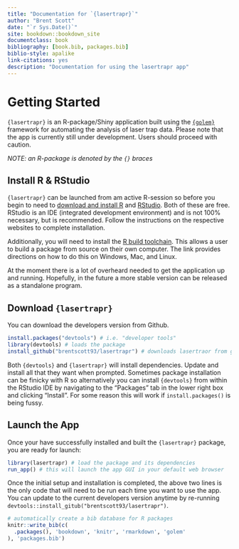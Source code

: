 ```yaml
--- 
title: "Documentation for `{lasertrapr}`"
author: "Brent Scott"
date: "`r Sys.Date()`"
site: bookdown::bookdown_site
documentclass: book
bibliography: [book.bib, packages.bib]
biblio-style: apalike
link-citations: yes
description: "Documentation for using the lasertrapr app"
---
```


# Getting Started
  
`{lasertrapr}` is an R-package/Shiny application built using the [`{golem}`](https://golemverse.org/) framework for automating the analysis of laser trap data. Please note that the app is currently still under development. Users should proceed with caution. 
 
*NOTE: an R-package is denoted by the `{}` braces* 

## Install R & RStudio

`{lasertrapr}` can be launched from am active R-session so before you begin to need to [download and install R](https://cloud.r-project.org/) and [RStudio](https://www.rstudio.com/products/rstudio/download/#download). Both of these are free. RStudio is an IDE (integrated development environment) and is not 100% necessary, but is recommended. Follow the instructions on the respective websites to complete installation. 

Additionally, you will need to install the [R build toolchain](https://r-pkgs.org/setup.html#setup-tools). This allows a user to build a package from source on their own computer. The link provides directions on how to do this on Windows, Mac, and Linux. 

At the moment there is a lot of overheard needed to get the application up and running. Hopefully, in the future a more stable version can be released as a standalone program. 

## Download `{lasertrapr}`

You can download the developers version from Github. 

```r
install.packages("devtools") # i.e. "developer tools"
library(devtools) # loads the package
install_github("brentscott93/lasertrapr") # downloads lasertraor from github
```

Both `{devtools}` and `{lasertrapr}` will install dependencies. Update and install all that they want when prompted. Sometimes package installation can be finicky with R so alternatively you can install `{devtools}` from within the RStudio IDE by navigating to the "Packages" tab in the lower right box and clicking "Install". For some reason this will work if `install.packages()` is being fussy. 

## Launch the App

Once your have successfully installed and built the `{lasertrapr}` package, you are ready for launch:

```r
library(lasertrapr) # load the package and its dependencies
run_app() # this will launch the app GUI in your default web browser
```

Once the initial setup and installation is completed, the above two lines is the only code that will need to be run each time you want to use the app. You can update to the current developers version anytime by re-running `devtools::install_gitub("brentscott93/lasertrapr")`. 

```r
# automatically create a bib database for R packages
knitr::write_bib(c(
  .packages(), 'bookdown', 'knitr', 'rmarkdown', 'golem'
), 'packages.bib')
```
